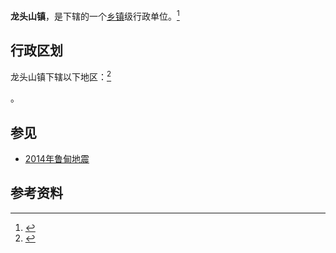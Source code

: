 {{中国乡级行政区|53/06/21/103/000}}

'''龙头山镇'''，是{{PRC admin/fullname|53/06/21/103/000|3}}下辖的一个[[乡镇|乡镇]]级行政单位。<ref>{{PRC admin/ref sgc|{{PRC admin/parent|53/06/21/103/000}}}}</ref>

== 行政区划 ==

龙头山镇下辖以下地区：<ref>{{PRC admin/ref sgc|53/06/21/103/000}}</ref>

{{PRC admin/children|53/06/21/103/000}}。
==参见==
*[[2014年鲁甸地震|2014年鲁甸地震]]

== 参考资料 ==

{{reflist}}

{{行政区划小作品}}
{{PRC admin/navcat|53/06/21/103/000}}